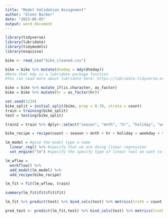 ---
title: "Model Validation Assignment"
author: "Glenn Barber"
date: "2023-06-05"
output: word_document
---

```{r}
library(tidyverse)
library(lubridate)
library(tidymodels)
library(esquisse)
```

```{r}
bike <- read_csv("bike_cleaned.csv")
```

```{r}
bike = bike %>% mutate(dteday = mdy(dteday))
#Note that mdy is a lubridate package function
#You can read more about lubridate here: https://lubridate.tidyverse.org/
```

```{r}
bike = bike %>% mutate_if(is.character, as_factor)
bike = bike %>% mutate(hr = as_factor(hr))
```

```{r}
set.seed(1234)
bike_split = initial_split(bike, prop = 0.70, strata = count)
train = training(bike_split)
test = testing(bike_split)
```

```{r}
train2 = train %>% dplyr::select("season", "mnth", "hr", "holiday", "weekday", "temp", "weathersit")
```

```{r}
bike_recipe = recipe(count ~ season + mnth + hr + holiday + weekday + temp + weathersit , train)

lm_model = #give the model type a name 
  linear_reg() %>% #specify that we are doing linear regression
  set_engine("lm") #specify the specify type of linear tool we want to use 

lm_wflow = 
  workflow() %>% 
  add_model(lm_model) %>% 
  add_recipe(bike_recipe)

lm_fit = fit(lm_wflow, train)
```

```{r}
summary(lm_fit$fit$fit$fit)
```

```{r}
lm_fit %>% predict(test) %>% bind_cols(test) %>% metrics(truth = count, estimate = .pred)

```

```{r}
pred_test <- predict(lm_fit,test) %>% bind_cols(test) %>% metrics(truth = count, estimate = .pred)


```

